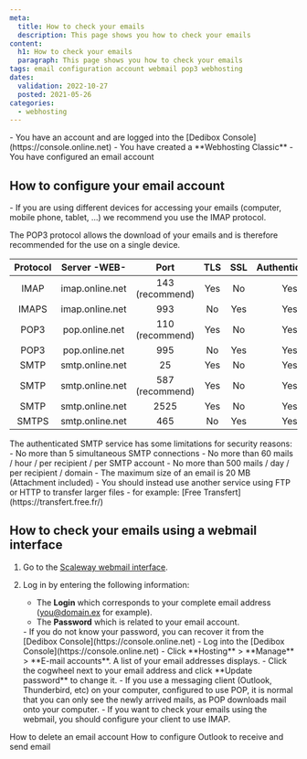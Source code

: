 ```yaml
---
meta:
  title: How to check your emails
  description: This page shows you how to check your emails
content:
  h1: How to check your emails
  paragraph: This page shows you how to check your emails
tags: email configuration account webmail pop3 webhosting  
dates:
  validation: 2022-10-27
  posted: 2021-05-26
categories:
  - webhosting
---
```


<Message type="requirement">
  - You have an account and are logged into the [Dedibox Console](https://console.online.net)
  - You have created a **Webhosting Classic**
  - You have configured an email account
</Message>



## How to configure your email account 

<Message type="note">
  - If you are using different devices for accessing your emails (computer, mobile phone, tablet, …) we recommend you use the IMAP protocol.
</Message>


The POP3 protocol allows the download of your emails and is therefore recommended for the use on a single device.


| Protocol |   Server -WEB-  |       Port      | TLS | SSL | Authentication |
|:--------:|:---------------:|:---------------:|:---:|:---:|:--------------:|
|   IMAP   | imap.online.net | 143 (recommend) | Yes |  No |       Yes      |
|   IMAPS  | imap.online.net |       993       |  No | Yes |       Yes      |
|   POP3   |  pop.online.net | 110 (recommend) | Yes |  No |       Yes      |
|   POP3   |  pop.online.net |       995       |  No | Yes |       Yes      |
|   SMTP   | smtp.online.net |        25       | Yes |  No |       Yes      |
|   SMTP   | smtp.online.net | 587 (recommend) | Yes |  No |       Yes      |
|   SMTP   | smtp.online.net |       2525      | Yes |  No |       Yes      |
|   SMTPS  | smtp.online.net |       465       |  No | Yes |       Yes      |



<Message type="important">
  The authenticated SMTP service has some limitations for security reasons:
    - No more than 5 simultaneous SMTP connections
    - No more than 60 mails / hour / per recipient / per SMTP account
    - No more than 500 mails / day / per recipient / domain
    - The maximum size of an email is 20 MB (Attachment included)
    - You should instead use another service using FTP or HTTP to transfer larger files - for example: [Free Transfert](https://transfert.free.fr/)
</Message>


## How to check your emails using a webmail interface 

1. Go to the [Scaleway webmail interface](https://webmail.online.net/). 
2. Log in by entering the following information:
    * The **Login** which corresponds to your complete email address ([you@domain.ex](mailto:you@domain.ex) for example).
    * The **Password** which is related  to your email account. 

    <Message type="note">
      - If you do not know your password, you can recover it from the [Dedibox Console](https://console.online.net)
      - Log into the [Dedibox Console](https://console.online.net)
      - Click **Hosting** > **Manage** > **E-mail accounts**. A list of your email addresses displays.
      - Click the cogwheel next to your email address and click **Update password** to change it.  
    </Message>

    <Message type="tip">
      - If you use a messaging client (Outlook, Thunderbird, etc) on your computer, configured to use POP, it is normal that you can only see the newly arrived mails, as POP downloads mail onto your computer.
      - If you want to check your emails using the webmail, you should configure your client to use IMAP. 
    </Message>


<Navigation title="See Also">
  <PreviousButton to="/webhosting/classic/how-to/delete-email-account/">How to delete an email account</PreviousButton>
  <NextButton to="/webhosting/classic/how-to/configure-outlook/">How to configure Outlook to receive and send email</NextButton>
</Navigation> 
